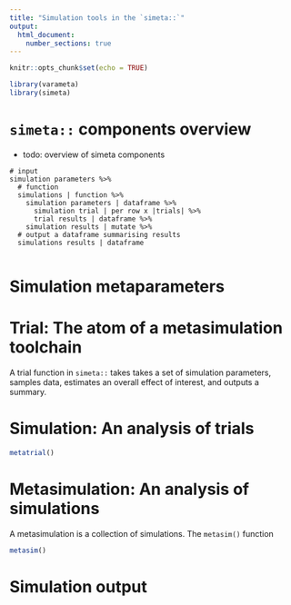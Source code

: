 ```yaml
---
title: "Simulation tools in the `simeta::`"
output: 
  html_document:
    number_sections: true
---
```


```r
knitr::opts_chunk$set(echo = TRUE)
```

```r
library(varameta)
library(simeta)

```

# `simeta::` components overview

- todo: overview of simeta components

```{}
# input
simulation parameters %>%
  # function
  simulations | function %>% 
    simulation parameters | dataframe %>% 
      simulation trial | per row x |trials| %>% 
      trial results | dataframe %>% 
    simulation results | mutate %>% 
  # output a dataframe summarising results
  simulations results | dataframe
  
```

# Simulation metaparameters

# Trial: The atom of a metasimulation toolchain

A trial function in `simeta::` takes takes a set of simulation parameters, samples data, estimates an overall effect of interest, and outputs a summary. 

# Simulation: An analysis of trials

```r
metatrial()


```


# Metasimulation: An analysis of simulations

A metasimulation is a collection of simulations.  The `metasim()` function 

```r
metasim()
```


# Simulation output
